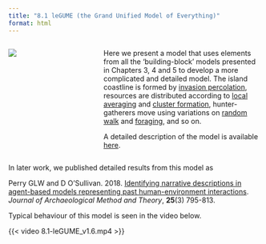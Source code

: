 ```yaml
---
title: "8.1 leGUME (the Grand Unified Model of Everything)"
format: html
---
```


:::: {.columns}
::: {.column width=35%}
[![](8.1-leGUME.png){style="padding-right:10px;"}](6.5-voronoi-voter.nlogox)
:::

::: {.column width=65%}
Here we present a model that uses elements from all the ‘building-block’ models presented in Chapters 3, 4 and 5 to develop a more complicated and detailed model. The island coastline is formed by [invasion percolation](../chapter-5/5.5.qmd), resources are distributed according to [local averaging](../chapter-3/3.1.qmd) and [cluster formation](../chapter-5/5.18.qmd), hunter-gatherers move using variations on [random walk](../chapter-4/4.1.qmd) and [foraging](../chapter-4/4.3.qmd), and so on.

A detailed description of the model is available [here](model_details.pdf).
:::
::::

In later work, we published detailed results from this model as

Perry GLW and D O’Sullivan. 2018. [Identifying narrative descriptions in agent-based models representing past human-environment interactions](https://dx.doi.org/10.1007/s10816-017-9355-x). _Journal of Archaeological Method and Theory_, **25**(3) 795-813.

Typical behaviour of this model is seen in the video below.

{{< video 8.1-leGUME_v1.6.mp4 >}}
